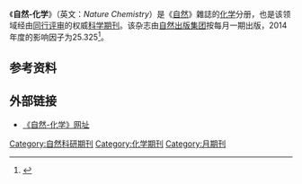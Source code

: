 {{Infobox journal
|title=自然-化学
|native_title=Nature Chemistry
|discipline=[[化学|化学]]
|language=[[英语|英语]]
|publisher=[[自然出版集团|自然出版集团]]
|country=[[英國|英國]]
| cover = Nature chemistry home page cover image.gif
| editor = Stuart Cantrill
| discipline = [[化學|化學]]
| abbreviation = Nat. Chem.
|frequency = 月刊
| history = 2009–現在
| openaccess =
| license =
| impact = 25.870
| impact-year = 2016
| website = http://www.nature.com/nchem
| link1 =
| link1-name =
| link2 =
| link2-name =
| JSTOR =
| OCLC = 301715811
| LCCN = 2009204055
| CODEN = NCAHBB
| ISSN = 1755-4330
| eISSN = 1755-4349
}}
《'''自然-化学'''》（英文：''Nature Chemistry''）是《[[自然_(雜誌)|自然]]》雜誌的[[化学|化学]]分册，也是该领域经由[[同行评审|同行评审]]的权威[[科学期刊|科学期刊]]。该杂志由[[自然出版集团|自然出版集团]]按每月一期出版，2014年度的影响因子为25.325<ref name=WoS>{{cite book |year=2015 |chapter=Nature Chemistry |title=2014 Journal Citation Reports |publisher=[[汤森路透|Thomson Reuters]] |edition=Science |series=Web of Science |postscript=.}}</ref>。

== 参考资料 ==
{{Reflist}}

== 外部链接 ==
* [http://www.nature.com/nchem 《自然-化学》网址]

{{Pub-stub}}

[[Category:自然科研期刊|Category:自然科研期刊]]
[[Category:化学期刊|Category:化学期刊]]
[[Category:月期刊|Category:月期刊]]